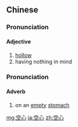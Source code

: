 ==Chinese==
{{zh-forms}}

===Pronunciation===
{{zh-pron
|m=kōngxīn
|c=hung1 sam1
|h=pfs=khûng-sîm
|mn=khang-sim
|cat=a
}}

====Adjective====
{{zh-adj}}

# [[hollow]]
# having nothing in mind

===Pronunciation===
{{zh-pron
|m=kòngxīn
|c=hung1 sam1
|h=pfs=khûng-sîm
|mn=khang-sim
|cat=adv
}}

====Adverb====
{{zh-adv}}

# on an [[empty]] [[stomach]]

{{zh-cat|Advanced}}

[[mg:空心]]
[[ja:空心]]
[[zh:空心]]
